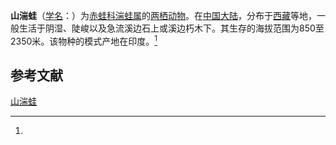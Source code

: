 {{NoteTA|G1=LS}}
{{Speciesbox
| name = 山湍蛙
| status = 
| status_system = 
| image = 
| genus = Amolops
| species = monticola
| authority = (Anderson, 1871)<ref name='id4926'>{{cite web| url =http://www.bioinfo.cn/db05/BjdwSpecies.php?action=view&id=4926| title =山湍蛙| work =《中国动物物种编目数据库》| publisher =中国科学院微生物研究所| author =中国科学院动物研究所| accessdate =2009-04-11| deadurl =yes| archiveurl =https://web.archive.org/web/20160305094256/http://www.bioinfo.cn/db05/BjdwSpecies.php?action=view&id=4926| archivedate =2016-03-05}}</ref>
}}

'''山湍蛙'''（[[学名|学名]]：{{lang|la|''Amolops monticola''}}）为[[赤蛙科|赤蛙科]][[湍蛙属|湍蛙属]]的[[两栖动物|两栖动物]]。在[[中国大陆|中国大陆]]，分布于[[西藏|西藏]]等地，一般生活于阴湿、陡峻以及急流溪边石上或溪边朽木下。其生存的海拔范围为850至2350米。该物种的模式产地在印度。<ref name='id4926'/>

== 参考文献 ==
{{reflist}}

{{Wikispecies|Amolops monticola}}
{{Taxonbar|from=Q2706484}}

[[Category:湍蛙属|山湍蛙]]


{{amphibian-stub}}